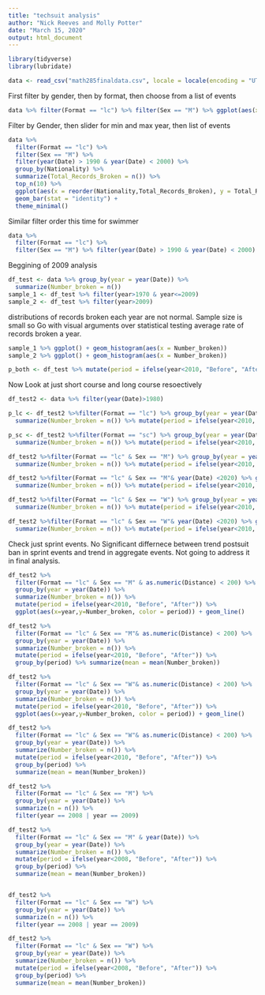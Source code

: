 ---
title: "techsuit analysis"
author: "Nick Reeves and Molly Potter"
date: "March 15, 2020"
output: html_document
---

```{r}
library(tidyverse)
library(lubridate)
```


```{r}
data <- read_csv("math285finaldata.csv", locale = locale(encoding = "UTF-8")) %>% select(-X1)
```

First filter by gender, then by format, then choose from a list of events

```{r}
data %>% filter(Format == "lc") %>% filter(Sex == "M") %>% ggplot(aes(x= Date, y = Time)) + geom_line(aes(color = Event))
```

Filter by Gender, then slider for min and max year, then list of events

```{r}
data %>% 
  filter(Format == "lc") %>%
  filter(Sex == "M") %>% 
  filter(year(Date) > 1990 & year(Date) < 2000) %>% 
  group_by(Nationality) %>% 
  summarize(Total_Records_Broken = n()) %>% 
  top_n(10) %>% 
  ggplot(aes(x = reorder(Nationality,Total_Records_Broken), y = Total_Records_Broken),color = "black") +
  geom_bar(stat = "identity") + 
  theme_minimal()
```

Similar filter order this time for swimmer

```{r}
data %>% 
  filter(Format == "lc") %>% 
  filter(Sex == "M") %>% filter(year(Date) > 1990 & year(Date) < 2000) %>% group_by(Swimmer) %>% summarize(Total_Records_Broken = n()) %>% top_n(10) %>% ggplot(aes(x = reorder(Swimmer, Total_Records_Broken), y = Total_Records_Broken),color = "black") + geom_bar(stat = "identity") + theme_minimal()
```


Beggining of 2009 analysis
```{r}
df_test <- data %>% group_by(year = year(Date)) %>% 
  summarize(Number_broken = n())
sample_1 <- df_test %>% filter(year>1970 & year<=2009)
sample_2 <- df_test %>% filter(year>2009)

```

distributions of records broken each year are not normal. Sample size is small so Go with visual arguments over statistical testing average rate of records broken a year.
```{r}
sample_1 %>% ggplot() + geom_histogram(aes(x = Number_broken))
sample_2 %>% ggplot() + geom_histogram(aes(x = Number_broken))
```


```{r}
p_both <- df_test %>% mutate(period = ifelse(year<2010, "Before", "After")) %>% ggplot(aes(x=year,y=Number_broken, color = period)) + geom_line()
```

Now Look at just short course and long course resoectively
```{r}
df_test2 <- data %>% filter(year(Date)>1980)

p_lc <- df_test2 %>%filter(Format == "lc") %>% group_by(year = year(Date)) %>% 
  summarize(Number_broken = n()) %>% mutate(period = ifelse(year<2010, "Before", "After")) %>% ggplot(aes(x=year,y=Number_broken, color = period)) + geom_line()
```

```{r}
p_sc <- df_test2 %>%filter(Format == "sc") %>% group_by(year = year(Date)) %>% 
  summarize(Number_broken = n()) %>% mutate(period = ifelse(year<2010, "Before", "After")) %>% ggplot(aes(x=year,y=Number_broken, color = period)) + geom_line()
```

```{r}
df_test2 %>%filter(Format == "lc" & Sex == "M") %>% group_by(year = year(Date)) %>% 
  summarize(Number_broken = n()) %>% mutate(period = ifelse(year<2010, "Before", "After")) %>% ggplot(aes(x=year,y=Number_broken, color = period)) + geom_line()

df_test2 %>%filter(Format == "lc" & Sex == "M"& year(Date) <2020) %>% group_by(year = year(Date)) %>% 
  summarize(Number_broken = n()) %>% mutate(period = ifelse(year<2010, "Before", "After")) %>% group_by(period) %>% summarize(mean = mean(Number_broken))

df_test2 %>%filter(Format == "lc" & Sex == "W") %>% group_by(year = year(Date)) %>% 
  summarize(Number_broken = n()) %>% mutate(period = ifelse(year<2010, "Before", "After")) %>% ggplot(aes(x=year,y=Number_broken, color = period)) + geom_line()

df_test2 %>%filter(Format == "lc" & Sex == "W"& year(Date) <2020) %>% group_by(year = year(Date)) %>% 
  summarize(Number_broken = n()) %>% mutate(period = ifelse(year<2010, "Before", "After")) %>% group_by(period) %>% summarize(mean = mean(Number_broken))
```


Check just sprint events. No Significant differnece between trend postsuit ban in sprint events and trend in aggregate events. Not going to address it in final analysis.
```{r}
df_test2 %>%
  filter(Format == "lc" & Sex == "M" & as.numeric(Distance) < 200) %>% 
  group_by(year = year(Date)) %>% 
  summarize(Number_broken = n()) %>% 
  mutate(period = ifelse(year<2010, "Before", "After")) %>% 
  ggplot(aes(x=year,y=Number_broken, color = period)) + geom_line()

df_test2 %>%
  filter(Format == "lc" & Sex == "M"& as.numeric(Distance) < 200) %>% 
  group_by(year = year(Date)) %>% 
  summarize(Number_broken = n()) %>% 
  mutate(period = ifelse(year<2010, "Before", "After")) %>% 
  group_by(period) %>% summarize(mean = mean(Number_broken))

df_test2 %>%
  filter(Format == "lc" & Sex == "W"& as.numeric(Distance) < 200) %>% 
  group_by(year = year(Date)) %>% 
  summarize(Number_broken = n()) %>% 
  mutate(period = ifelse(year<2010, "Before", "After")) %>% 
  ggplot(aes(x=year,y=Number_broken, color = period)) + geom_line()

df_test2 %>%
  filter(Format == "lc" & Sex == "W"& as.numeric(Distance) < 200) %>% 
  group_by(year = year(Date)) %>% 
  summarize(Number_broken = n()) %>% 
  mutate(period = ifelse(year<2010, "Before", "After")) %>% 
  group_by(period) %>% 
  summarize(mean = mean(Number_broken))

```

```{r}
df_test2 %>% 
  filter(Format == "lc" & Sex == "M") %>% 
  group_by(year = year(Date)) %>% 
  summarize(n = n()) %>% 
  filter(year == 2008 | year == 2009)

df_test2 %>%
  filter(Format == "lc" & Sex == "M" & year(Date)) %>% 
  group_by(year = year(Date)) %>% 
  summarize(Number_broken = n()) %>% 
  mutate(period = ifelse(year<2008, "Before", "After")) %>% 
  group_by(period) %>% 
  summarize(mean = mean(Number_broken))


df_test2 %>% 
  filter(Format == "lc" & Sex == "W") %>% 
  group_by(year = year(Date)) %>% 
  summarize(n = n()) %>% 
  filter(year == 2008 | year == 2009)

df_test2 %>%
  filter(Format == "lc" & Sex == "W") %>% 
  group_by(year = year(Date)) %>% 
  summarize(Number_broken = n()) %>% 
  mutate(period = ifelse(year<2008, "Before", "After")) %>% 
  group_by(period) %>% 
  summarize(mean = mean(Number_broken))

```

